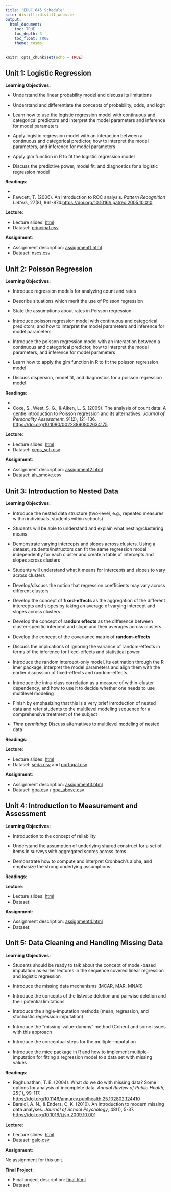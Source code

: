 ```yaml
---
title: "EDUC 645 Schedule"
site: distill::distill_website
output:
  html_document:
    toc: TRUE
    toc_depth: 3
    toc_float: TRUE
    theme: cosmo
---
```


```r
knitr::opts_chunk$set(echo = TRUE)
```


## Unit 1: Logistic Regression

**Learning Objectives:** 

- Understand the linear probability model and discuss its limitations

- Understand and differentiate the concepts of probability, odds, and logit

- Learn how to use the logistic regression model with continuous and categorical predictors and interpret the model parameters and inference for model parameters

- Apply logistic regression model with an interaction between a continuous and categorical predictor, how to interpret the model parameters, and inference for model parameters

- Apply glm function in R to fit the logistic regression model

- Discuss the predictive power, model fit, and diagnostics for a logistic regression model

**Readings**:

 *
 * Fawcett, T. (2006). An introduction to ROC analysis. *Pattern Recognition Letters*, 27(8), 861-874.[https://doi.org/10.1016/j.patrec.2005.10.010](https://www.sciencedirect.com/science/article/abs/pii/S016786550500303X)

**Lecture**:

 * Lecture slides: [html](./slides/EDUC645_log_regression.html)
 * Dataset: [principal.csv](./data/principal.csv)

**Assignment**:

 * Assignment description: [assignment1.html](./assignments/assignment1.html)
 * Dataset: [nscs.csv](./data/nscs.csv)

## Unit 2: Poisson Regression

**Learning Objectives:** 

- Introduce regression models for analyzing count and rates

-	Describe situations which merit the use of Poisson regression

-	State the assumptions about rates in Poisson regression

- Introduce poisson regression model with continuous and categorical predictors, and how to interpret the model parameters and inference for model parameters

- Introduce the poisson regression model with an interaction between a continuous and categorical predictor, how to interpret the model parameters, and inference for model parameters

- Learn how to apply the glm function in R to fit the poisson regression model

- Discuss dispersion, model fit, and diagnostics for a poisson regression model

**Readings**: 

 * 
 * Coxe, S., West, S. G., & Aiken, L. S. (2009). The analysis of count data: A gentle introduction to Poisson regression and its alternatives. *Journal of Personality Assessment*, 91(2), 121-136. [https://doi.org/10.1080/00223890802634175](https://doi-org.libproxy.uoregon.edu/10.1080/00223890802634175)
 
**Lecture**:

 * Lecture slides: [html](./slides/EDUC645_poisson_regression.html)
 * Dataset: [ceps_sch.csv](./data/ceps_sch.csv)

**Assignment**:

 * Assignment description: [assignment2.html](./assignments/assignment2.html)
 * Dataset: [ah_smoke.csv](./data/ah_smoke.csv)


## Unit 3: Introduction to Nested Data

**Learning Objectives:** 

- Introduce the nested data structure (two-level, e.g., repeated measures within individuals, students within schools)

- Students will be able to understand and explain what nesting/clustering means

- Demonstrate varying intercepts and slopes across clusters. Using a dataset, students/instructors can fit the same regression model independently for each cluster and create a table of intercepts and slopes across clusters

- Students will understand what it means for intercepts and slopes to vary across clusters

- Develop/discuss the notion that regression coefficients may vary across different clusters

- Develop the concept of **fixed-effects** as the aggregation of the different intercepts and slopes by taking an average of varying intercept and slopes across clusters

- Develop the concept of **random effects** as the difference between cluster-specific intercept and slope and their averages across clusters

- Develop the concept of the covariance matrix of **random-effects**

- Discuss the implications of ignoring the variance of random-effects in terms of the inference for fixed-effects and statistical power

- Introduce the random intercept-only model, its estimation through the R lmer package, interpret the model parameters and align them with the earlier discussion of fixed-effects
and random-effects.

- Introduce the intra-class correlation as a measure of within-cluster dependency, and how to use it to decide whether one needs to use multilevel modeling

- Finish by emphasizing that this is a very brief introduction of nested data and refer students to the multilevel modeling sequence for a comprehensive treatment of the
subject

- *Time permitting*: Discuss alternatives to multilevel modeling of nested data

**Readings**: 

**Lecture**:

 * Lecture slides: [html](./slides/EDUC645_nested_data.html)
 * Dataset: [seda.csv](./data/seda.csv) and [portugal.csv](./data/portugal.csv)

**Assignment**:

 * Assignment description: [assignment3.html](./assignments/assignment3.html)
 * Dataset: [gpa.csv](./data/gpa.csv) / [gpa_above.csv](./data/gpa_above.csv)


## Unit 4: Introduction to Measurement and Assessment

**Learning Objectives:** 

- Introduction to the concept of reliability

- Understand the assumption of underlying shared construct for a set of items in surveys with aggregated scores across items

- Demonstrate how to compute and interpret Cronbach's alpha, and emphasize the strong underlying assumptions

**Readings**: 

**Lecture**:

 * Lecture slides: [html](./slides/EDUC645_measure_assess.html)
 * Dataset:
 
**Assignment**:

 * Assignment description: [assignment4.html](./assignments/assignment4.html)
 * Dataset: 

## Unit 5: Data Cleaning and Handling Missing Data

**Learning Objectives:** 

- Students should be ready to talk about the concept of model-based imputation as earlier lectures in the sequence covered linear regression and logistic regression

- Introduce the missing data mechanisms (MCAR, MAR, MNAR)

- Introduce the concepts of the listwise deletion and pairwise deletion and their potential limitations

- Introduce the single-imputation methods (mean, regression, and stochastic regression imputation)

- Introduce the "missing-value-dummy" method (Cohen) and some issues with this approach

- Introduce the conceptual steps for the multiple-imputation

- Introduce the mice package in R and how to implement multiple-imputation for fitting a regression model to a data set with missing values


**Readings**: 
  
  * Raghunathan, T. E. (2004). What do we do with missing data? Some options for analysis of incomplete data. *Annual Review of Public Health*, 25(1), 99-117. [https://doi.org/10.1146/annurev.publhealth.25.102802.124410](https://pubmed.ncbi.nlm.nih.gov/15015914/)
  * Baraldi, A. N., & Enders, C. K. (2010). An introduction to modern missing data analyses. *Journal of School Psychology*, 48(1), 5-37. [https://doi.org/10.1016/j.jsp.2009.10.001](https://pubmed.ncbi.nlm.nih.gov/20006986/)

**Lecture**:

 * Lecture slides: [html](./slides/EDUC645_cleaning_missing.html)
 * Dataset: [galo.csv](./data/galo.csv)
 
**Assignment**:

No assignment for this unit.

**Final Project**:

 * Final project description: [final.html](./assignments/final.html)
 * Dataset: 


